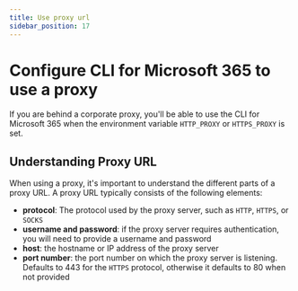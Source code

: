 ```yaml
---
title: Use proxy url
sidebar_position: 17
---
```


# Configure CLI for Microsoft 365 to use a proxy

If you are behind a corporate proxy, you'll be able to use the CLI for Microsoft 365 when the environment variable `HTTP_PROXY` or `HTTPS_PROXY` is set.

## Understanding Proxy URL

When using a proxy, it's important to understand the different parts of a proxy URL. A proxy URL typically consists of the following elements:

- **protocol**: The protocol used by the proxy server, such as `HTTP`, `HTTPS`, or `SOCKS`
- **username and password**: if the proxy server requires authentication, you will need to provide a username and password
- **host**: the hostname or IP address of the proxy server
- **port number**: the port number on which the proxy server is listening. Defaults to 443 for the `HTTPS` protocol, otherwise it defaults to 80 when not provided
